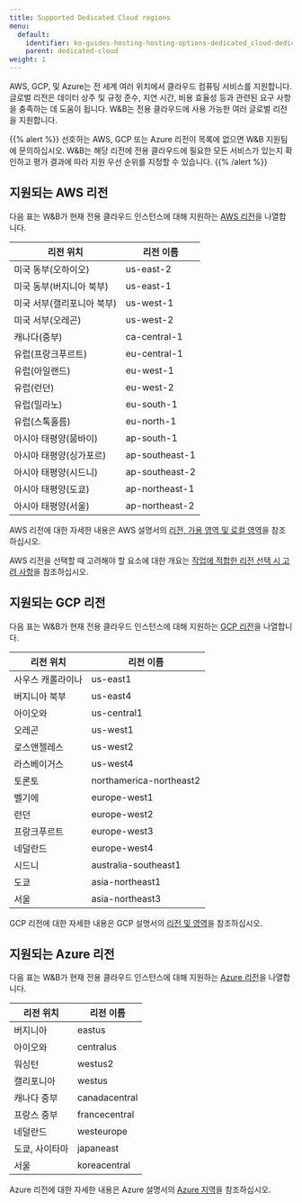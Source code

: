 ```yaml
---
title: Supported Dedicated Cloud regions
menu:
  default:
    identifier: ko-guides-hosting-hosting-options-dedicated_cloud-dedicated_regions
    parent: dedicated-cloud
weight: 1
---
```


AWS, GCP, 및 Azure는 전 세계 여러 위치에서 클라우드 컴퓨팅 서비스를 지원합니다. 글로벌 리전은 데이터 상주 및 규정 준수, 지연 시간, 비용 효율성 등과 관련된 요구 사항을 충족하는 데 도움이 됩니다. W&B는 전용 클라우드에 사용 가능한 여러 글로벌 리전을 지원합니다.

{{% alert %}}
선호하는 AWS, GCP 또는 Azure 리전이 목록에 없으면 W&B 지원팀에 문의하십시오. W&B는 해당 리전에 전용 클라우드에 필요한 모든 서비스가 있는지 확인하고 평가 결과에 따라 지원 우선 순위를 지정할 수 있습니다.
{{% /alert %}}

## 지원되는 AWS 리전

다음 표는 W&B가 현재 전용 클라우드 인스턴스에 대해 지원하는 [AWS 리전](https://docs.aws.amazon.com/AmazonRDS/latest/UserGuide/Concepts.RegionsAndAvailabilityZones.html)을 나열합니다.

| 리전 위치 | 리전 이름 |
|-------------|--------|
|미국 동부(오하이오)| us-east-2|
|미국 동부(버지니아 북부)|us-east-1|
|미국 서부(캘리포니아 북부)|us-west-1|
|미국 서부(오레곤)|us-west-2|
|캐나다(중부)|ca-central-1|
|유럽(프랑크푸르트)|eu-central-1|
|유럽(아일랜드)|eu-west-1|
|유럽(런던)|eu-west-2|
|유럽(밀라노)|eu-south-1|
|유럽(스톡홀름)|eu-north-1|
|아시아 태평양(뭄바이)|ap-south-1|
|아시아 태평양(싱가포르)| ap-southeast-1|
|아시아 태평양(시드니)|ap-southeast-2|
|아시아 태평양(도쿄)|ap-northeast-1|
|아시아 태평양(서울)|ap-northeast-2|

AWS 리전에 대한 자세한 내용은 AWS 설명서의 [리전, 가용 영역 및 로컬 영역](https://docs.aws.amazon.com/AmazonRDS/latest/UserGuide/Concepts.RegionsAndAvailabilityZones.html)을 참조하십시오.

AWS 리전을 선택할 때 고려해야 할 요소에 대한 개요는 [작업에 적합한 리전 선택 시 고려 사항](https://aws.amazon.com/blogs/architecture/what-to-consider-when-selecting-a-region-for-your-workloads/)을 참조하십시오.

## 지원되는 GCP 리전
다음 표는 W&B가 현재 전용 클라우드 인스턴스에 대해 지원하는 [GCP 리전](https://cloud.google.com/compute/docs/regions-zones)을 나열합니다.

| 리전 위치 | 리전 이름 |
|-------------|--------|
|사우스 캐롤라이나|us-east1|
|버지니아 북부|us-east4|
|아이오와|us-central1|
|오레곤|us-west1|
|로스앤젤레스|us-west2|
|라스베이거스|us-west4|
|토론토|northamerica-northeast2|
|벨기에|europe-west1|
|런던|europe-west2|
|프랑크푸르트|europe-west3|
|네덜란드|europe-west4|
|시드니|australia-southeast1|
|도쿄|asia-northeast1|
|서울|asia-northeast3|

GCP 리전에 대한 자세한 내용은 GCP 설명서의 [리전 및 영역](https://cloud.google.com/compute/docs/regions-zones)을 참조하십시오.

## 지원되는 Azure 리전
다음 표는 W&B가 현재 전용 클라우드 인스턴스에 대해 지원하는 [Azure 리전](https://azure.microsoft.com/explore/global-infrastructure/geographies/#geographies)을 나열합니다.

| 리전 위치 | 리전 이름 |
|-------------|--------|
|버지니아|eastus|
|아이오와|centralus|
|워싱턴|westus2|
|캘리포니아|westus|
|캐나다 중부|canadacentral|
|프랑스 중부|francecentral|
|네덜란드|westeurope|
|도쿄, 사이타마|japaneast|
|서울|koreacentral|

Azure 리전에 대한 자세한 내용은 Azure 설명서의 [Azure 지역](https://azure.microsoft.com/explore/global-infrastructure/geographies/#overview)을 참조하십시오.
